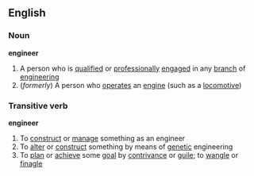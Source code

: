 ==English==
===Noun===
'''engineer'''
#A person who is [[qualified]] or [[professionally]] [[engaged]] in any [[branch]] of [[engineering]]
#(''formerly'') A person who [[operate]]s an [[engine]] (such as a [[locomotive]])
===Transitive verb===
'''engineer'''
#To [[construct]] or [[manage]] something as an engineer
#To [[alter]] or [[construct]] something by means of [[genetic]] engineering
#To [[plan]] or [[achieve]] some [[goal]] by [[contrivance]] or [[guile]]; to [[wangle]] or [[finagle]]